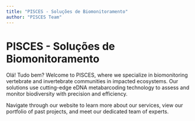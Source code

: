 ```yaml
---
title: "PISCES - Soluções de Biomonitoramento"
author: "PISCES Team"
---
```


# PISCES - Soluções de Biomonitoramento

Olá! Tudo bem?
Welcome to PISCES, where we specialize in biomonitoring vertebrate and invertebrate communities in impacted ecosystems. Our solutions use cutting-edge eDNA metabarcoding technology to assess and monitor biodiversity with precision and efficiency.

Navigate through our website to learn more about our services, view our portfolio of past projects, and meet our dedicated team of experts.

